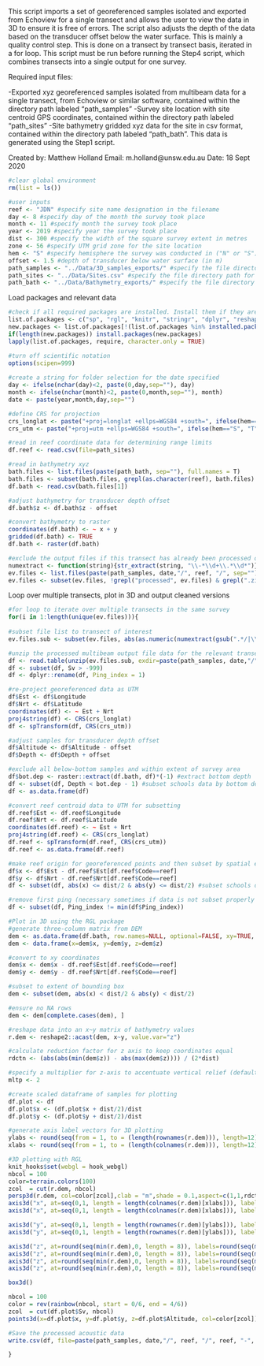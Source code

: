 This script imports a set of georeferenced samples isolated and exported from Echoview for a single transect and allows the user to view the data in 3D to ensure it is free of errors. The script also adjusts the depth of the data based on the transducer offset below the water surface. This is mainly a quality control step. This is done on a transect by transect basis, iterated in a for loop. This script must be run before running the Step4 script, which combines transects into a single output for one survey.

Required input files:

-Exported xyz georeferenced samples isolated from multibeam data for a single transect, from Echoview or similar software, contained within the directory path labeled "path_samples"
-Survey site location with site centroid GPS coordinates, contained within the directory path labeled "path_sites"
-Site bathymetry gridded xyz data for the site in csv format, contained within the directory path labeled "path_bath". This data is generated using the Step1 script.

Created by: Matthew Holland
Email: m.holland@unsw.edu.au
Date: 18 Sept 2020
```r
#clear global environment
rm(list = ls())

#user inputs
reef <- "JDN" #specify site name designation in the filename
day <- 8 #specify day of the month the survey took place
month <- 11 #specify month the survey took place
year <- 2019 #specify year the survey took place
dist <- 300 #specify the width of the square survey extent in metres
zone <- 56 #specify UTM grid zone for the site location
hem <- "S" #specify hemisphere the survey was conducted in ("N" or "S")
offset <- 1.5 #depth of transducer below water surface (in m)
path_samples <- "../Data/3D_samples_exports/" #specify the file directory path for the 3D samples
path_sites <- "../Data/Sites.csv" #specify the file directory path for the site coordinates
path_bath <- "../Data/Bathymetry_exports/" #specify the file directory path for the bathymetry xyz csv
```
Load packages and relevant data
```r
#check if all required packages are installed. Install them if they are not present. Then load required packages
list.of.packages <- c("sp", "rgl", "knitr", "stringr", "dplyr", "reshape2", "raster")
new.packages <- list.of.packages[!(list.of.packages %in% installed.packages()[,"Package"])]
if(length(new.packages)) install.packages(new.packages)
lapply(list.of.packages, require, character.only = TRUE)

#turn off scientific notation
options(scipen=999)
 
#create a string for folder selection for the date specified
day <- ifelse(nchar(day)<2, paste(0,day,sep=""), day)
month <- ifelse(nchar(month)<2, paste(0,month,sep=""), month)
date <- paste(year,month,day,sep="")

#define CRS for projection
crs_longlat <- paste("+proj=longlat +ellps=WGS84 +south=", ifelse(hem=="S", "T", "F"), " +datum=WGS84", sep="")
crs_utm <- paste("+proj=utm +ellps=WGS84 +south=", ifelse(hem=="S", "T", "F"), " +datum=WGS84", " +zone=", zone, sep="")

#read in reef coordinate data for determining range limits
df.reef <- read.csv(file=path_sites)

#read in bathymetry xyz
bath.files <- list.files(paste(path_bath, sep=""), full.names = T)
bath.files <- subset(bath.files, grepl(as.character(reef), bath.files) & grepl("UTM", bath.files) & grepl("modified", bath.files)) 
df.bath <- read.csv(bath.files[1])

#adjust bathymetry for transducer depth offset
df.bath$z <- df.bath$z - offset

#convert bathymetry to raster
coordinates(df.bath) <- ~ x + y
gridded(df.bath) <- TRUE
df.bath <- raster(df.bath)

#exclude the output files if this transect has already been processed or is not the transect of interest and read in and clean data
numextract <- function(string){str_extract(string, "\\-*\\d+\\.*\\d*")} #function for extracting number from string
ev.files <- list.files(paste(path_samples, date,"/", reef, "/", sep=""), full.names = T) #read in the path for the data file
ev.files <- subset(ev.files, !grepl("processed", ev.files) & grepl(".zip", ev.files))
```
Loop over multiple transects, plot in 3D and output cleaned versions 
```r
#for loop to iterate over multiple transects in the same survey
for(i in 1:length(unique(ev.files))){
  
#subset file list to transect of interest  
ev.files.sub <- subset(ev.files, abs(as.numeric(numextract(gsub(".*/|\\.[^.]+$", "", ev.files))))==i) 

#unzip the processed multibeam output file data for the relevant transect
df <- read.table(unzip(ev.files.sub, exdir=paste(path_samples, date,"/", reef, sep="")), sep=",", header=TRUE)
df <- subset(df, Sv > -999)
df <- dplyr::rename(df, Ping_index = 1)

#re-project georeferenced data as UTM
df$Est <- df$Longitude
df$Nrt <- df$Latitude
coordinates(df) <- ~ Est + Nrt
proj4string(df) <- CRS(crs_longlat)
df <- spTransform(df, CRS(crs_utm))

#adjust samples for transducer depth offset
df$Altitude <- df$Altitude - offset
df$Depth <- df$Depth + offset

#exclude all below-bottom samples and within extent of survey area
df$bot.dep <- raster::extract(df.bath, df)*(-1) #extract bottom depth
df <- subset(df, Depth < bot.dep - 1) #subset schools data by bottom depth
df <- as.data.frame(df)

#convert reef centroid data to UTM for subsetting
df.reef$Est <- df.reef$Longitude
df.reef$Nrt <- df.reef$Latitude
coordinates(df.reef) <- ~ Est + Nrt
proj4string(df.reef) <- CRS(crs_longlat)
df.reef <- spTransform(df.reef, CRS(crs_utm))
df.reef <- as.data.frame(df.reef)

#make reef origin for georeferenced points and then subset by spatial extent
df$x <- df$Est - df.reef$Est[df.reef$Code==reef]
df$y <- df$Nrt - df.reef$Nrt[df.reef$Code==reef]
df <- subset(df, abs(x) <= dist/2 & abs(y) <= dist/2) #subset schools data by survey area extent

#remove first ping (necessary sometimes if data is not subset properly by Echoview)
df <- subset(df, Ping_index != min(df$Ping_index))

#Plot in 3D using the RGL package
#generate three-column matrix from DEM
dem <- as.data.frame(df.bath, row.names=NULL, optional=FALSE, xy=TRUE, na.rm=FALSE, long=FALSE)
dem <- data.frame(x=dem$x, y=dem$y, z=dem$z)

#convert to xy coordinates
dem$x <- dem$x - df.reef$Est[df.reef$Code==reef]
dem$y <- dem$y - df.reef$Nrt[df.reef$Code==reef]

#subset to extent of bounding box
dem <- subset(dem, abs(x) < dist/2 & abs(y) < dist/2)

#ensure no NA rows
dem <- dem[complete.cases(dem), ]

#reshape data into an x~y matrix of bathymetry values 
r.dem <- reshape2::acast(dem, x~y, value.var="z")

#calculate reduction factor for z axis to keep coordinates equal
rdctn <- (abs(abs(min(dem$z)) - abs(max(dem$z)))) / (2*dist)

#specify a multiplier for z-axis to accentuate vertical relief (default is 1 for real scale)
mltp <- 2

#create scaled dataframe of samples for plotting
df.plot <- df
df.plot$x <- (df.plot$x + dist/2)/dist
df.plot$y <- (df.plot$y + dist/2)/dist

#generate axis label vectors for 3D plotting
ylabs <- round(seq(from = 1, to = (length(rownames(r.dem))), length=12))
xlabs <- round(seq(from = 1, to = (length(colnames(r.dem))), length=12))

#3D plotting with RGL
knit_hooks$set(webgl = hook_webgl)
nbcol = 100
color=terrain.colors(100)
zcol  = cut(r.dem, nbcol)
persp3d(r.dem, col=color[zcol],clab = "m",shade = 0.1,aspect=c(1,1,rdctn*mltp), axes=FALSE, xlab="x", ylab="y")
axis3d("x", at=seq(0,1, length = length(colnames(r.dem)[xlabs])), labels=round(as.numeric(colnames(r.dem)[xlabs])), box=TRUE, pos=c(0,1,round(min(r.dem))))
axis3d("x", at=seq(0,1, length = length(colnames(r.dem)[xlabs])), labels=round(as.numeric(colnames(r.dem)[xlabs])), box=TRUE, pos=c(0,0,round(min(r.dem))))

axis3d("y", at=seq(0,1, length = length(rownames(r.dem)[ylabs])), labels = round(as.numeric(rownames(r.dem)[ylabs])), box=TRUE, pos=c(0,0,round(min(r.dem))))
axis3d("y", at=seq(0,1, length = length(rownames(r.dem)[ylabs])), labels = round(as.numeric(rownames(r.dem)[ylabs])), box=TRUE, pos=c(1,0,round(min(r.dem))))

axis3d("z", at=round(seq(min(r.dem),0, length = 8)), labels=round(seq(min(r.dem),0, length = 8)), box=TRUE, pos=c(1,0,0))
axis3d("z", at=round(seq(min(r.dem),0, length = 8)), labels=round(seq(min(r.dem),0, length = 8)), box=TRUE, pos=c(0,1,0))
axis3d("z", at=round(seq(min(r.dem),0, length = 8)), labels=round(seq(min(r.dem),0, length = 8)), box=TRUE, pos=c(1,1,0))
axis3d("z", at=round(seq(min(r.dem),0, length = 8)), labels=round(seq(min(r.dem),0, length = 8)), box=TRUE, pos=c(0,0,0))

box3d()

nbcol = 100
color = rev(rainbow(nbcol, start = 0/6, end = 4/6))
zcol  = cut(df.plot$Sv, nbcol)
points3d(x=df.plot$x, y=df.plot$y, z=df.plot$Altitude, col=color[zcol])

#Save the processed acoustic data
write.csv(df, file=paste(path_samples, date,"/", reef, "/", reef, "-", i, "-processed", ".mb.points.csv", sep=""), row.names=F)

}
```

